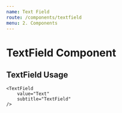 ```yaml
---
name: Text Field
route: /components/textfield
menu: 2. Components
---
```




# TextField Component

<Props of={TextField} />

## TextField Usage

<Playground>

    <TextField 
        value="Text"
        subtitle="TextField"
    />

</Playground>
